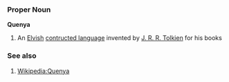 ===Proper Noun===
'''Quenya'''

# An [[Elvish]] [[contructed language]] invented by [[Wikipedia:J. R. R. Tolkien|J. R. R. Tolkien]] for his books

===See also===

# [[Wikipedia:Quenya]]